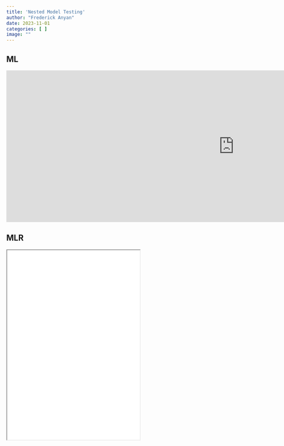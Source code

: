 ```yaml
---
title: 'Nested Model Testing'
author: "Frederick Anyan"
date: 2023-11-01
categories: [ ]
image: ""
---
```


::: panel-tabset
## ML

<iframe width = "1200" height = "400" frameborder="0" scrolling="yes"
src="https://docs.google.com/spreadsheets/d/e/2PACX-1vQU_kdtGVAOXntBBKnheNzyndEhBL-zM44dlLW8cARAsooGo-ezSoLQklzzkL_Jcg/pubhtml?gid=672717900&amp;single=true&amp;widget=true&amp;headers=false"></iframe>

## MLR
<iframe
  width = "350"
  height = "500"
  src = "quantposts/mlcalc.xlsx">
</iframe>

:::

